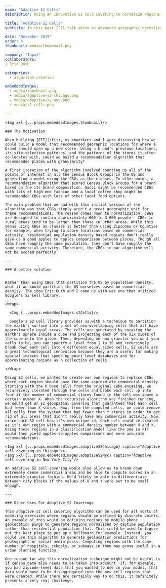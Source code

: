 ```yaml
---
name: "Adaptive S2 Cells"
description: Using an innovative S2 Cell covering to normalize regions by more unique methods than area and population.

title: "Adaptive S2 Cells"
subtitle: In this post I'll talk about an advanced geographic normalization technique I helped create. This technique makes use of Google's impressive S2 Cell library to generate new cell-based regions using discrete point-based data. An adaptive S2 covering allows for normalizing regions by more unique methods than area and population.

date: "November 2019"
order: 6
thumbnail: media/thumbnail.png

company: "Topos"
collaborators: 
- Eric Buth

categories:
  - algorithm-creation

embeddedImages:
  - media/thumbnail.png 
  - media/adaptive-s2-chicago.png 
  - media/adaptive-s2-nyc.png 
  - media/s2-cells.png

---
```


    <Img xxl {...props.embeddedImages.thumbnail}/>

    ### The Motivation

    When building [FIT](/fit), my coworkers and I were discussing how we could build a model that recommended georaphic locations for where a brand should open up a new store. Using a brand's previous locations, its site-selection patterns, and the patterns of the stores it often co-locates with, could we build a recommendation algorithm that recommended places with granularity?

    A first iteration of the algorithm involved counting up all of the points of interest in all the Census Block Groups in the US and generating a model using the CBGs as the classes. In other words, a recommendation algorithm that scored Census Block Groups for a brand based on the its brand composition. Gucci might be recommended CBGs with lots of high-end fashion and a local coffee shop might be recommended CBGs with lots of other local food options. 

    The main problem that we had with this initial version of the algorithm was that CBGs simply aren't a great geographic unit for these recommendations. The reason comes down to normalization. CBGs are designed to contain approximately 600 to 3,000 people — CBGs in rural areas tend to be larger than those in urban areas. While this means using CBGs as classes is better than using Zipcodes or Counties for example, when trying to score locations based on commercial activity, residential population density based regions don't really give us a good apples to apples comparisson between places. Though all CBGs have roughly the same population, they don't have roughly the same commercial activity. Therefore, the CBGs in our algorithm will not be scored perfectly. 

    ---

    ### A better solution


    Rather than using CBGs that partition the US by population density, what if we could partition the US ourselves based on commercial density. The idea Eric Buth and I came up with was one that utilized Google's S2 Cell library. 

    <Wrap>

      <Img {...props.embeddedImages.s2Cells}/>

      Google's S2 Cell library provides us with a technique to partition the earth's surface into a set of non-overlapping cells that all have approximately equal areas. The cells are generated by encasing the earth's sphere inside a cube and projecting each of the six sides of the cube onto the globe. Then, depending on how granular you want your cells to be, you can specify a level from 1 to 30 and recursively break down each cell into 4 different equal sized cells. S2 cells are a great technological innovation because they are a useful for making spacial indexes that speed up point level databases and for approximating regions as a collection of cells.

    </Wrap>

    Using S2 cells, we wanted to create our own regions to replace CBGs where each region should have the same approxmiate commercial density. Starting with the 6 base cells from the original cube encasing, we recursively iterated through the cells and broke each cell up into four if the number of commercial stores found in the cell was above a certain number X. When the recursive algorithm was finished running, we would get an s2 geospatial covering that guaranteed that each cell had fewer than X stores. Now, from the computed cells, we could remove all cells from the system that had fewer than Y stores in order to get rid of all areas that didn't really have any commercial activity. Now, since each S2 cell has it's own unique id, each cell could be treated as it's own region with a commercial density number between X and Y. Using these regions in a classification model like the one in FIT would then yield apples-to-apples comparisons and more accurate recommendations.

    <Img xxl {...props.embeddedImages.adaptiveS2Chicago} caption="Adaptive cell covering in Chicago"/>
    <Img xxl {...props.embeddedImages.adaptiveS2Nyc} caption="Adaptive cell covering in New York City"/>

    An adaptive S2 cell covering would also allow us to break down extremely dense commercial areas and be able to compute scores in an extremely granular fashion. We'd likely be able to differentiate between city blocks if the values of X and Y were set to be small enough. 

    ---

    ### Other Uses For Adaptive S2 Coverings

    This adaptive s2 cell covering algorithm can be used for all sorts of modeling exersizes where regions should be defined by discrete points. An example of this would be defining regions by mobile phone geolocation pings to generate regions normalized by daytime population rather than residential population that. This could be used to figure out the best place to put up a billboard for example. Instead, you could use this algorithm to generate geolocation predictions for photographs or social media posts. Computing regions with the same number of hospitals, schools, or subways in them may prove useful in a urban planning function.

    One reason for why this normalization technique might not be useful is if census data also needs to be taken into account. If, for example, you had zipcode-level data that you wanted to use in your model, that data would have to be disaggregated into the new cell regions that were created. While there are certainly way to do this, it definitely presents a very real challenge. 